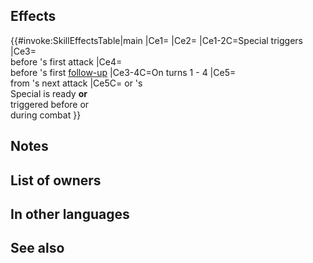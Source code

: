 {{Special
|tagid=SID_連魔弾
|intID=4338
|exclusive=1
|canUseWeapon={{WeaponList|exclude=Staff}}
|canUseMove={{MoveList|All}}
|cost=500
|cooldown=3
|effect=Boosts damage by 50% of unit's Spd and calculates damage using the lower of foe's Def or Res when Special triggers.<br><br>On turns 1 through 4, grants Special cooldown count-2 to unit before unit's first attack and grants Special cooldown count-2 to unit before unit's first follow-up attack during combat.<br><br>If unit's or foe's Special is ready or triggered before or during this combat, reduces damage from foe's next attack by 40% (once per combat; excluding area-of-effect Specials).
|required=Ignis
|properties=random_owner,offensive_special
}}
==Effects==
{{#invoke:SkillEffectsTable|main
|Ce1={{Eft|Damage Boost|50% of {{Tgt|Unit}}'s Spd}}
|Ce2={{Eft|Lower Def Res}}
|Ce1-2C=Special triggers
|Ce3={{Eft|Reduce Cooldown|2}}<br>before {{Tgt|Unit}}'s first attack
|Ce4={{Eft|Reduce Cooldown|2}}<br>before {{Tgt|Unit}}'s first [[follow-up]]
|Ce3-4C=On turns 1 - 4
|Ce5={{Eft|Damage Reduction|40%}}<br>from {{Tgt|Foe}}'s next attack
|Ce5C={{Tgt|Unit}} or {{Tgt|Foe}}'s<br>Special is ready '''or'''<br>triggered before or<br>during combat
}}
==Notes==
{{DamageBoost}}
{{LowerDefRes}}
{{CombatCooldownCount|-2}}
{{DamagePercentageReduction}}
==List of owners==
{{Skill Hero List}}
==In other languages==
{{OtherLanguages
|japanese=
|german=
|spanishEU=
|spanishLA=
|french=
|italian=
|chineseTW=
|portuguese=
}}
==See also==
{{See also skills|cond=((SCategory='special' AND (Description LIKE '%of unit_s Spd%' OR Description LIKE '%reduces damage from foe_s next attack%')) OR Description LIKE '%special%triggered before or during%') AND (Exclusive=1 AND Name NOT LIKE '%+' AND Properties HOLDS NOT 'arcane')}}
{{Specials Navbox}}